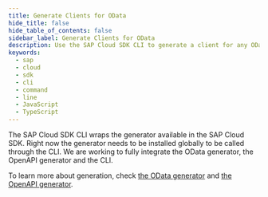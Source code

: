 ```yaml
---
title: Generate Clients for OData
hide_title: false
hide_table_of_contents: false
sidebar_label: Generate Clients for OData
description: Use the SAP Cloud SDK CLI to generate a client for any OData service.
keywords:
  - sap
  - cloud
  - sdk
  - cli
  - command
  - line
  - JavaScript
  - TypeScript
---
```


The SAP Cloud SDK CLI wraps the generator available in the SAP Cloud SDK.
Right now the generator needs to be installed globally to be called through the CLI.
We are working to fully integrate the OData generator, the OpenAPI generator and the CLI.

To learn more about generation, check [the OData generator](../odata/generate-odata-client.mdx) and [the OpenAPI generator](../openapi/generate-openapi-client.mdx).
